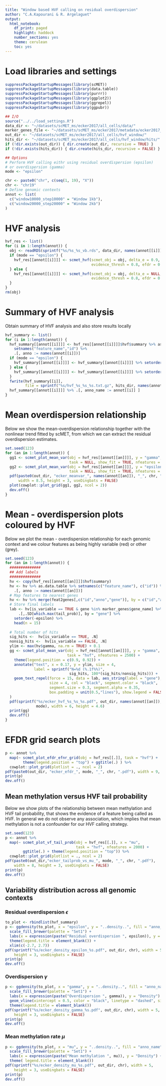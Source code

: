 ```yaml
---
title: "Window based HVF calling on residual overdispersion"
author: "C.A.Kapourani & R. Argelaguet"
output: 
  html_notebook:
    df_print: paged
    highlight: haddock
    number_sections: yes
    theme: cerulean
    toc: yes
---
```


# Load libraries and settings
```r
suppressPackageStartupMessages(library(scMET))
suppressPackageStartupMessages(library(data.table))
suppressPackageStartupMessages(library(purrr))
suppressPackageStartupMessages(library(ggplot2))
suppressPackageStartupMessages(library(ggrepel))
suppressPackageStartupMessages(library(ggpubr))

## I/O
source("../../load_settings.R")
data_dir <- "~/datasets/scMET_ms/ecker2017/all_cells/data/"
marker_genes_file <- "~/datasets/scMET_ms/ecker2017/metadata/ecker2017_marker_genes.csv"
out_dir <- "~/datasets/scMET_ms/ecker2017/all_cells/hvf_window/"
hits_dir <- "~/datasets/scMET_ms/ecker2017/all_cells/hvf_window/hits/"
if (!dir.exists(out_dir)) { dir.create(out_dir, recursive = TRUE) }
if (!dir.exists(hits_dir)) { dir.create(hits_dir, recursive = FALSE) }

## Options
# Perform HVF calling eithr using residual overdispersion (epsilon)
# or overdispersion (gamma)
mode <- "epsilon"

chr <- paste0("chr", c(seq(1, 19), "X"))
chr <- "chr19"
# Define genomic contexts
annot <- list(
  c("window10000_step10000" = "Window 1kb"),
  c("window20000_step20000" = "Window 2kb")
)
```


# HVF analysis
```r
hvf_res <- list()
for (i in 1:length(annot)) {
  obj <- readRDS(sprintf("%s/%s_%s_vb.rds", data_dir, names(annot[[i]]), chr))
  if (mode == "epsilon") {
    hvf_res[[annot[[i]]]] <- scmet_hvf(scmet_obj = obj, delta_e = 0.9, delta_g = NULL,
                                       evidence_thresh = 0.8, efdr = 0.1)
  } else {
    hvf_res[[annot[[i]]]] <- scmet_hvf(scmet_obj = obj, delta_e = NULL, delta_g = 0.5,
                                       evidence_thresh = 0.8, efdr = 0.1)
  }
}
rm(obj)
```

# Summary of HVF analysis
Obtain summary of HVF analysis and also store results locally
```r
hvf_summary <- list()
for (i in 1:length(annot)) {
  hvf_summary[[annot[[i]]]] <- hvf_res[[annot[[i]]]]$hvf$summary %>% as.data.table %>%
    setnames("feature_name","id") %>%
    .[, anno := names(annot[[i]])]
  if (mode == "epsilon") {
    hvf_summary[[annot[[i]]]] <- hvf_summary[[annot[[i]]]] %>% setorder(-tail_prob, -epsilon)
  } else {
    hvf_summary[[annot[[i]]]] <- hvf_summary[[annot[[i]]]] %>% setorder(-tail_prob, -gamma)
  }
  fwrite(hvf_summary[[i]], 
         file = sprintf("%s/hvf_%s_%s_%s.txt.gz", hits_dir, names(annot[[i]]), chr, mode))
  hvf_summary[[annot[[i]]]] %>% .[, anno_name := annot[[i]] ]
}
```


# Mean overdispersion relationship 
Below we show the mean-overdispersion relationship together with the nonlinear trend fitted by scMET, from which we can extract the residual overdispersion estimates.
```r
set.seed(123)
for (an in 1:length(annot)) {
  gg1 <- scmet_plot_mean_var(obj = hvf_res[[annot[[an]]]], y = "gamma", 
                             task = NULL, show_fit = TRUE, nfeatures = 4500)
  gg2 <- scmet_plot_mean_var(obj = hvf_res[[annot[[an]]]], y = "epsilon", 
                             task = NULL, show_fit = TRUE, nfeatures = 4500)
  pdf(paste0(out_dir, "ecker_meanvar_", names(annot[[an]]), "_", chr, ".pdf"),  
      width = 8.5, height = 3, useDingbats = FALSE)
  plot(cowplot::plot_grid(gg1, gg2, ncol = 2))
  dev.off()
}
```

# Mean - overdispersion plots coloured by HVF 
Below we plot the mean - overdispersion relationship for each genomic context and we colour features as being highly variable (red) or other (grey).
```r
set.seed(123)
for (an in 1:length(annot)) {
  ##############
  ## Add labels
  ##############
  hv <- copy(hvf_res[[annot[[an]]]]$hvf$summary) 
  hv <- hv %>% as.data.table %>% setnames(c("feature_name"), c("id")) %>%
    .[, anno := names(annot[[an]])]
  # Map features to nearest genes
  hv <- hv %>% merge(feat2genes[,c("id","anno","gene")], by = c("id","anno"))
  # Store final labels
  lab <- hv[is_variable == TRUE & gene %in% marker_genes$gene_name] %>%
      .[,.SD[which.max(tail_prob)], by = "gene"] %>%
    setorder(-epsilon) %>%
    head(n = 15)
  
  # Total number of hits
  sig_hits <-  hv[is_variable == TRUE, .N]
  nonsig_hits <-  hv[is_variable == FALSE, .N]
  ylim <- max(hv$gamma, na.rm = TRUE) + 0.1
  gg <- scmet_plot_mean_var(obj = hvf_res[[annot[[an]]]], y = "gamma", 
                            task = "hvf", nfeatures = 2500) +
    theme(legend.position = c(0.9, 0.92)) +
    annotate("text", x = 0.17, y = ylim, size = 4, 
             label = sprintf("N=%d (%.1f%%)", 
                             sig_hits, 100*(sig_hits/nonsig_hits))) +
    geom_text_repel(force = 15, data = lab, aes_string(label = "gene"),
                    size = 4, col = "black", segment.color = "black", 
                    segment.size = 0.3, segment.alpha = 0.35, 
                    box.padding = unit(0.5,"lines"), show.legend = FALSE
  )
  pdf(sprintf("%s/ecker_hvf_%s_%s_%s.pdf", out_dir, names(annot[[an]]), chr,
              mode), width = 6, height = 4.6)
  print(gg)
  dev.off()
}
```


# EFDR grid search plots
```r
p <- annot %>% 
  map(~ scmet_plot_efdr_efnr_grid(obj = hvf_res[[.]], task = "hvf") + 
        theme(legend.position = "top") + ggtitle(.) ) %>%
  cowplot::plot_grid(plotlist = ., ncol = 2)
pdf(paste0(out_dir, "ecker_efdr_", mode, "_", chr, ".pdf"), width = 9, height = 3.5)
print(p)
dev.off()
```

## Mean methylation versus HVF tail probability
Below we show plots of the relationship between mean methylation and HVF tail probability, that shows the evidence of a feature being called as HVF. In general we do not observe any association, which implies that mean methylation is not a confounder for our HVF calling strategy.
```r
set.seed(123)
p <- annot %>% 
  map(~ scmet_plot_vf_tail_prob(obj = hvf_res[[.]], x = "mu", 
                                task = "hvf", nfeatures = 2000) + 
        ggtitle(.) + theme(legend.position = "top")) %>%
  cowplot::plot_grid(plotlist = ., ncol = 2)
pdf(paste0(out_dir,"ecker_tailprob_vs_mu_", mode, "_", chr, ".pdf"), 
    width = 8, height = 3, useDingbats = FALSE)
print(p)
dev.off()
```


## Variability distribution across all genomic contexts

### Residual overdispersion $\epsilon$
```r
to_plot <- rbindlist(hvf_summary)
p <- ggdensity(to_plot, x = "epsilon", y = "..density..", fill = "anno_name", alpha = 0.3) +
  scale_fill_brewer(palette = "Set1") +
  labs(x = expression(paste("Residual overdispersion ", epsilon)), y = "Density") +
  theme(legend.title = element_blank()) +
  xlim(c(-2.7, 2.7))
pdf(sprintf("%s/ecker_density_epsilon_%s.pdf", out_dir, chr), width = 5, 
    height = 3, useDingbats = FALSE)
print(p)
dev.off()
```

### Overdispersion $\gamma$
```r
p <- ggdensity(to_plot, x = "gamma", y = "..density..", fill = "anno_name", alpha = 0.3) +
  scale_fill_brewer(palette = "Set1") +
  labs(x = expression(paste("Overdispersion ", gamma)), y = "Density") +
  geom_vline(xintercept = 0.5, color = "black", linetype = "dashed", size = 2) +
  theme(legend.title = element_blank())
pdf(sprintf("%s/ecker_density_gamma_%s.pdf", out_dir, chr), width = 5, 
    height = 3, useDingbats = FALSE)
print(p)
dev.off()
```


### Mean methylation rate $\mu$
```r
p <- ggdensity(to_plot, x = "mu", y = "..density..", fill = "anno_name", alpha = 0.3) +
  scale_fill_brewer(palette = "Set1") +
  labs(x = expression(paste("Mean methylation ", mu)), y = "Density") +
  theme( legend.title = element_blank())
pdf(sprintf("%s/ecker_density_mu_%s.pdf", out_dir, chr), width = 5, 
    height = 3, useDingbats = FALSE)
print(p)
dev.off()
```

